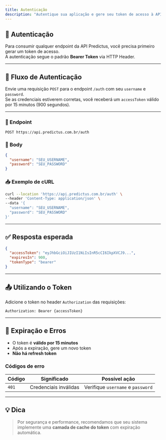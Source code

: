 ```yaml
---
title: Autenticação
description: "Autentique sua aplicação e gere seu token de acesso à API da Predictus"
---
```


## 🔐 Autenticação

Para consumir qualquer endpoint da API Predictus, você precisa primeiro gerar um token de acesso.  
A autenticação segue o padrão **Bearer Token** via HTTP Header.

---

## 🎯 Fluxo de Autenticação

Envie uma requisição `POST` para o endpoint `/auth` com seu `username` e `password`.  
Se as credenciais estiverem corretas, você receberá um `accessToken` válido por 15 minutos (900 segundos).

---

### 🔄 Endpoint

```
POST https://api.predictus.com.br/auth
```

### 🧾 Body

```json
{
  "username": "SEU_USERNAME",
  "password": "SEU_PASSWORD"
}
```

### 📥 Exemplo de cURL

```bash
curl --location 'https://api.predictus.com.br/auth' \
--header 'Content-Type: application/json' \
--data '{
  "username": "SEU_USERNAME",
  "password": "SEU_PASSWORD"
}'
```

---

## ✅ Resposta esperada

```json
{
  "accessToken": "eyJhbGciOiJIUzI1NiIsInR5cCI6IkpXVCJ9...",
  "expiresIn": 900,
  "tokenType": "bearer"
}
```

---

## 📤 Utilizando o Token

Adicione o token no header `Authorization` das requisições:

```http
Authorization: Bearer {accessToken}
```

---

## 🚫 Expiração e Erros

- O token é **válido por 15 minutos**
- Após a expiração, gere um novo token
- **Não há refresh token**

### Códigos de erro

| Código | Significado                               | Possível ação                     |
|--------|-------------------------------------------|-----------------------------------|
| `401`  | Credenciais inválidas                     | Verifique `username` e `password` |

---

## 💡 Dica

> Por segurança e performance, recomendamos que seu sistema implemente uma **camada de cache do token** com expiração automática.
